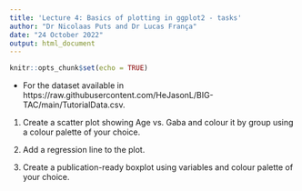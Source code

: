 ```yaml
---
title: 'Lecture 4: Basics of plotting in ggplot2 - tasks'
author: "Dr Nicolaas Puts and Dr Lucas França"
date: "24 October 2022"
output: html_document
---
```


```r
knitr::opts_chunk$set(echo = TRUE)
```

 - For the dataset available in https://raw.githubusercontent.com/HeJasonL/BIG-TAC/main/TutorialData.csv.

1. Create a scatter plot showing Age vs. Gaba and colour it by group using a colour palette of your choice.

2. Add a regression line to the plot.

3. Create a publication-ready boxplot using variables and colour palette of your choice.